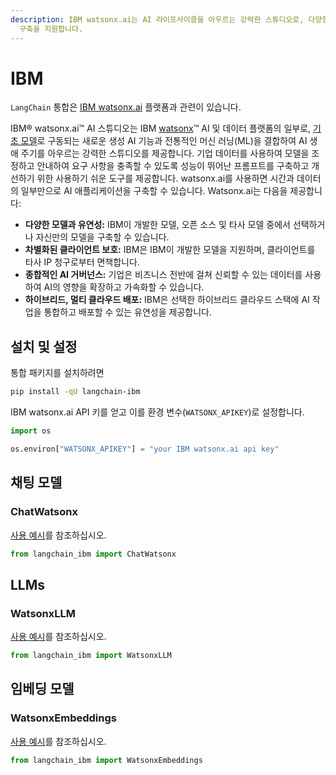 ```yaml
---
description: IBM watsonx.ai는 AI 라이프사이클을 아우르는 강력한 스튜디오로, 다양한 모델과 도구를 통해 효율적인 AI 애플리케이션
  구축을 지원합니다.
---
```


# IBM

`LangChain` 통합은 [IBM watsonx.ai](https://www.ibm.com/products/watsonx-ai) 플랫폼과 관련이 있습니다.

IBM® watsonx.ai™ AI 스튜디오는 IBM [watsonx](https://www.ibm.com/watsonx)™ AI 및 데이터 플랫폼의 일부로, [기초 모델](https://www.ibm.com/products/watsonx-ai/foundation-models)로 구동되는 새로운 생성 AI 기능과 전통적인 머신 러닝(ML)을 결합하여 AI 생애 주기를 아우르는 강력한 스튜디오를 제공합니다. 기업 데이터를 사용하여 모델을 조정하고 안내하여 요구 사항을 충족할 수 있도록 성능이 뛰어난 프롬프트를 구축하고 개선하기 위한 사용하기 쉬운 도구를 제공합니다. watsonx.ai를 사용하면 시간과 데이터의 일부만으로 AI 애플리케이션을 구축할 수 있습니다. Watsonx.ai는 다음을 제공합니다:

- **다양한 모델과 유연성:** IBM이 개발한 모델, 오픈 소스 및 타사 모델 중에서 선택하거나 자신만의 모델을 구축할 수 있습니다.
- **차별화된 클라이언트 보호:** IBM은 IBM이 개발한 모델을 지원하며, 클라이언트를 타사 IP 청구로부터 면책합니다.
- **종합적인 AI 거버넌스:** 기업은 비즈니스 전반에 걸쳐 신뢰할 수 있는 데이터를 사용하여 AI의 영향을 확장하고 가속화할 수 있습니다.
- **하이브리드, 멀티 클라우드 배포:** IBM은 선택한 하이브리드 클라우드 스택에 AI 작업을 통합하고 배포할 수 있는 유연성을 제공합니다.

## 설치 및 설정

통합 패키지를 설치하려면
```bash
pip install -qU langchain-ibm
```


IBM watsonx.ai API 키를 얻고 이를 환경 변수(`WATSONX_APIKEY`)로 설정합니다.
```python
import os

os.environ["WATSONX_APIKEY"] = "your IBM watsonx.ai api key"
```


## 채팅 모델

### ChatWatsonx

[사용 예시](/docs/integrations/chat/ibm_watsonx)를 참조하십시오.

```python
from langchain_ibm import ChatWatsonx
```


## LLMs

### WatsonxLLM

[사용 예시](/docs/integrations/llms/ibm_watsonx)를 참조하십시오.

```python
from langchain_ibm import WatsonxLLM
```


## 임베딩 모델

### WatsonxEmbeddings

[사용 예시](/docs/integrations/text_embedding/ibm_watsonx)를 참조하십시오.

```python
from langchain_ibm import WatsonxEmbeddings
```